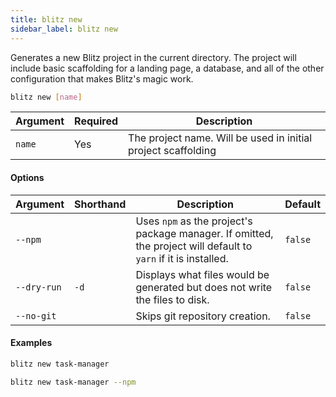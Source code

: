 ```yaml
---
title: blitz new
sidebar_label: blitz new
---
```


Generates a new Blitz project in the current directory. The project will
include basic scaffolding for a landing page, a database, and all of the
other configuration that makes Blitz's magic work.

```bash
blitz new [name]
```

| Argument | Required | Description                                                   |
| -------- | -------- | ------------------------------------------------------------- |
| `name`   | Yes      | The project name. Will be used in initial project scaffolding |

#### Options

| Argument    | Shorthand | Description                                                                                                     | Default |
| ----------- | --------- | --------------------------------------------------------------------------------------------------------------- | ------- |
| `--npm`     |           | Uses `npm` as the project's package manager. If omitted, the project will default to `yarn` if it is installed. | `false` |
| `--dry-run` | `-d`      | Displays what files would be generated but does not write the files to disk.                                    | `false` |
| `--no-git`  |           | Skips git repository creation.                                                                                  | `false` |

#### Examples

```bash
blitz new task-manager
```

```bash
blitz new task-manager --npm
```
